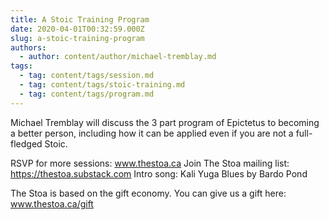 ```yaml
---
title: A Stoic Training Program
date: 2020-04-01T00:32:59.000Z
slug: a-stoic-training-program
authors:
  - author: content/author/michael-tremblay.md
tags:
  - tag: content/tags/session.md
  - tag: content/tags/stoic-training.md
  - tag: content/tags/program.md
---
```


Michael Tremblay will discuss the 3 part program of Epictetus to becoming a better person, including how it can be applied even if you are not a full-fledged Stoic.

RSVP for more sessions: www.thestoa.ca
Join The Stoa mailing list: https://thestoa.substack.com
Intro song: Kali Yuga Blues by Bardo Pond

The Stoa is based on the gift economy. You can give us a gift here: www.thestoa.ca/gift
